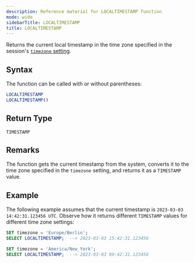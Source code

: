 ```yaml
---
description: Reference material for LOCALTIMESTAMP function
mode: wide
sidebarTitle: LOCALTIMESTAMP
title: LOCALTIMESTAMP
---
```



Returns the current local timestamp in the time zone specified in the session's [`timezone` setting](/Reference/system-settings#setting-the-time-zone).

## Syntax


The function can be called with or without parentheses:

```sql
LOCALTIMESTAMP
LOCALTIMESTAMP()
```

## Return Type

`TIMESTAMP`

## Remarks


The function gets the current timestamp from the system, converts it to the time zone specified in the `timezone` setting, and returns it as a `TIMESTAMP` value.

## Example


The following example assumes that the current timestamp is `2023-03-03 14:42:31.123456 UTC`.
Observe how it returns different `TIMESTAMP` values for different time zone settings:

```sql
SET timezone = 'Europe/Berlin';
SELECT LOCALTIMESTAMP;  --> 2023-03-03 15:42:31.123456

SET timezone = 'America/New_York';
SELECT LOCALTIMESTAMP;  --> 2023-03-03 09:42:31.123456
```

